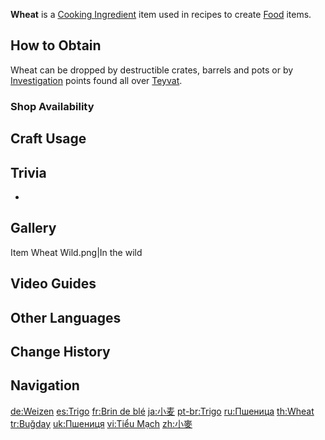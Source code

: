 {{Item Infobox
|id           = 100017
|image        = Item Wheat.png
|type         = Cooking Ingredients
|invCategory  = Materials
|description  = Golden sun-kissed tassels. Needs to be ground down to flour for further use.
|source1      = [[Investigation]]
|source2      = {{Sold By|Wheat}}
}}
'''Wheat''' is a [[Cooking Ingredient]] item used in recipes to create [[Food]] items.

==How to Obtain==
Wheat can be dropped by destructible crates, barrels and pots or by [[Investigation]] points found all over [[Teyvat]].

===Shop Availability===
{{Shop Availability}}

==Craft Usage==
{{Craft Usage}}

==Trivia==
* {{Mail Attachments by Category List}}

==Gallery==
<gallery>
Item Wheat Wild.png|In the wild
</gallery>

==Video Guides==
{{EVT
|video1   = https://youtu.be/9yqEXa5TvWM
|caption1 = Farm Guide
}}

==Other Languages==
{{Other Languages
|en      = Wheat
|zhs     = 小麦
|zhs_rm  = Xiǎomài
|zht     = 小麥
|zht_rm  = Xiǎomài
|ja      = 小麦
|ja_rm   = Komugi
|ko      = 밀
|es      = Trigo
|fr      = Brin de blé
|ru      = Пшеница
|th      = Wheat
|vi      = Tiểu Mạch
|de      = Weizen
|id      = Wheat
|pt      = Trigo
|tr      = Buğday
|it      = Frumento
}}

==Change History==
{{Change History|1.0}}

==Navigation==
{{Material Navbox|type=Crafting Materials}}

[[de:Weizen]]
[[es:Trigo]]
[[fr:Brin de blé]]
[[ja:小麦]]
[[pt-br:Trigo]]
[[ru:Пшеница]]
[[th:Wheat]]
[[tr:Buğday]]
[[uk:Пшениця]]
[[vi:Tiểu Mạch]]
[[zh:小麥]]